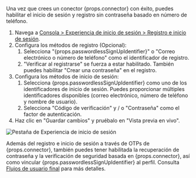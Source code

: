 Una vez que crees un conector {props.connector} con éxito, puedes habilitar el inicio de sesión y registro sin contraseña basado en número de teléfono.

1. Navega a [Consola > Experiencia de inicio de sesión > Registro e inicio de sesión](https://cloud.logto.io/to/sign-in-experience/sign-up-and-sign-in).
2. Configura los métodos de registro (Opcional):
   1. Selecciona "{props.passwordlessSignUpIdentifier}" o "Correo electrónico o número de teléfono" como el identificador de registro.
   2. "Verificar al registrarse" se fuerza a estar habilitado. También puedes habilitar "Crear una contraseña" en el registro.
3. Configura los métodos de inicio de sesión:
   1. Selecciona {props.passwordlessSignUpIdentifier} como uno de los identificadores de inicio de sesión. Puedes proporcionar múltiples identificadores disponibles (correo electrónico, número de teléfono y nombre de usuario).
   2. Selecciona "Código de verificación" y / o "Contraseña" como el factor de autenticación.
4. Haz clic en "Guardar cambios" y pruébalo en "Vista previa en vivo".

<img src="/img/tutorial/sie-tab.png" alt="Pestaña de Experiencia de inicio de sesión" />

Además del registro e inicio de sesión a través de OTPs de {props.connector}, también puedes tener habilitada la recuperación de contraseña y la verificación de seguridad basada en {props.connector}, así como vincular {props.passwordlessSignUpIdentifier} al perfil. Consulta [Flujos de usuario final](https://docs.logto.io/end-user-flows) para más detalles.
